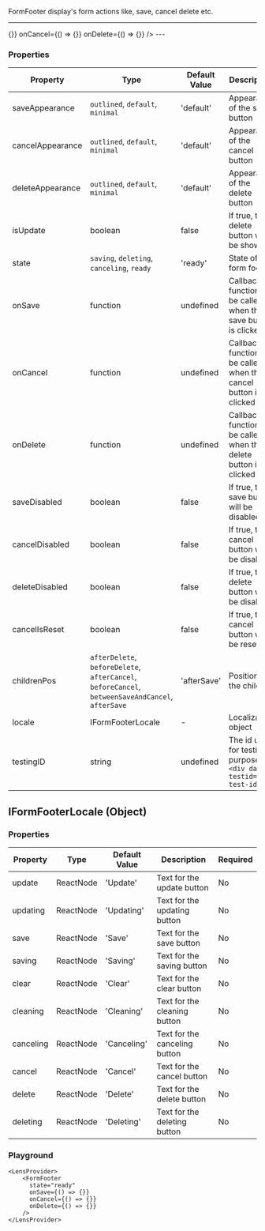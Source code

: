 
FormFooter display's form actions like, save, cancel delete etc.

---
<LensProvider>
    <FormFooter
      state="ready"
      onSave={() => {}}
      onCancel={() => {}}
      onDelete={() => {}}
    />
</LensProvider>
---


### Properties

|Property|Type|Default Value|Description|Required|
|---|---|---|---|---|
|saveAppearance|`outlined`, `default`, `minimal`|'default'|Appearance of the save button|No|
|cancelAppearance|`outlined`, `default`, `minimal`|'default'|Appearance of the cancel button|No|
|deleteAppearance|`outlined`, `default`, `minimal`|'default'|Appearance of the delete button|No|
|isUpdate|boolean|false|If true, the delete button will be shown|No|
|state|`saving`, `deleting`, `canceling`, `ready`|'ready'|State of the form footer|No|
|onSave|function|undefined|Callback function to be called when the save button is clicked|No|
|onCancel|function|undefined|Callback function to be called when the cancel button is clicked|No|
|onDelete|function|undefined|Callback function to be called when the delete button is clicked|No|
|saveDisabled|boolean|false|If true, the save button will be disabled|No|
|cancelDisabled|boolean|false|If true, the cancel button will be disabled|No|
|deleteDisabled|boolean|false|If true, the delete button will be disabled|No|
|cancelIsReset|boolean|false|If true, the cancel button will be reset|No|
|childrenPos|`afterDelete`, `beforeDelete`, `afterCancel`, `beforeCancel`, `betweenSaveAndCancel`, `afterSave`|'afterSave'|Position of the children|No|
|locale|IFormFooterLocale|-|Localization object|No|
|testingID| string | undefined | The id used for testing purposes.<br/>`<div data-testid="my-test-id"/>` |No|

## IFormFooterLocale (Object)

### Properties

|Property|Type|Default Value|Description|Required|
|---|---|---|---|---|
|update|ReactNode|'Update'|Text for the update button|No|
|updating|ReactNode|'Updating'|Text for the updating button|No|
|save|ReactNode|'Save'|Text for the save button|No|
|saving|ReactNode|'Saving'|Text for the saving button|No|
|clear|ReactNode|'Clear'|Text for the clear button|No|
|cleaning|ReactNode|'Cleaning'|Text for the cleaning button|No|
|canceling|ReactNode|'Canceling'|Text for the canceling button|No|
|cancel|ReactNode|'Cancel'|Text for the cancel button|No|
|delete|ReactNode|'Delete'|Text for the delete button|No|
|deleting|ReactNode|'Deleting'|Text for the deleting button|No|

### Playground

```tsx live
<LensProvider>
    <FormFooter
      state="ready"
      onSave={() => {}}
      onCancel={() => {}}
      onDelete={() => {}}
    />
</LensProvider>
```